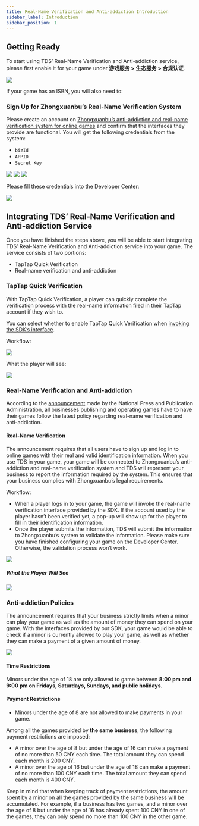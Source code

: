 ```yaml
---
title: Real-Name Verification and Anti-addiction Introduction
sidebar_label: Introduction
sidebar_position: 1
---
```


## Getting Ready

To start using TDS’ Real-Name Verification and Anti-addiction service, please first enable it for your game under **游戏服务 > 生态服务 > 合规认证**.

![](/img/anti-addiction/compliance-certification.png)

If your game has an ISBN, you will also need to:

### Sign Up for Zhongxuanbu’s Real-Name Verification System

Please create an account on [Zhongxuanbu’s anti-addiction and real-name verification system for online games](https://wlc.nppa.gov.cn/fcm_company/index.html#/login?redirect=%2F) and confirm that the interfaces they provide are functional. You will get the following credentials from the system:

- `bizId`
- `APPID` 
- `Secret Key`

![](/img/anti-addiction/biz-id.png)
![](/img/anti-addiction/testcase.png)
![](/img/anti-addiction/secretkey.png)

Please fill these credentials into the Developer Center:

![](/img/anti-addiction/anti-addiction-qualification.png)

## Integrating TDS’ Real-Name Verification and Anti-addiction Service

Once you have finished the steps above, you will be able to start integrating TDS’ Real-Name Verification and Anti-addiction service into your game. The service consists of two portions:

- TapTap Quick Verification
- Real-name verification and anti-addiction

### TapTap Quick Verification

With TapTap Quick Verification, a player can quickly complete the verification process with the real-name information filed in their TapTap account if they wish to.

You can select whether to enable TapTap Quick Verification when [invoking the SDK’s interface](/sdk/anti-addiction/guide/#防沉迷授权).

Workflow:

![](/img/anti-addiction/anti-addiction-flow.png)

What the player will see:

![](/img/anti-addiction/image2021-10-18_17-57-51.png)

### Real-Name Verification and Anti-addiction

According to the [announcement](http://www.nppa.gov.cn/nppa/contents/279/98792.shtml) made by the National Press and Publication Administration, all businesses publishing and operating games have to have their games follow the latest policy regarding real-name verification and anti-addiction.

#### Real-Name Verification

The announcement requires that all users have to sign up and log in to online games with their real and valid identification information. When you use TDS in your game, your game will be connected to Zhongxuanbu’s anti-addiction and real-name verification system and TDS will represent your business to report the information required by the system. This ensures that your business complies with Zhongxuanbu’s legal requirements.

Workflow:

- When a player logs in to your game, the game will invoke the real-name verification interface provided by the SDK. If the account used by the player hasn’t been verified yet, a pop-up will show up for the player to fill in their identification information.
- Once the player submits the information, TDS will submit the information to Zhongxuanbu’s system to validate the information. Please make sure you have finished configuring your game on the Developer Center. Otherwise, the validation process won’t work.

![](/img/anti-addiction/anti-addiction-flow-2.png)

##### What the Player Will See

![](/img/anti-addiction/image2021-10-19_17-4-12.png)

### Anti-addiction Policies

The announcement requires that your business strictly limits when a minor can play your game as well as the amount of money they can spend on your game.
With the interfaces provided by our SDK, your game would be able to check if a minor is currently allowed to play your game, as well as whether they can make a payment of a given amount of money.

![](/img/anti-addiction/not-allow-play.png)


#### Time Restrictions

Minors under the age of 18 are only allowed to game between **8:00 pm and 9:00 pm on Fridays, Saturdays, Sundays, and public holidays**.

#### Payment Restrictions

- Minors under the age of 8 are not allowed to make payments in your game.

Among all the games provided by **the same business**, the following payment restrictions are imposed:

- A minor over the age of 8 but under the age of 16 can make a payment of no more than 50 CNY each time. The total amount they can spend each month is 200 CNY.
- A minor over the age of 16 but under the age of 18 can make a payment of no more than 100 CNY each time. The total amount they can spend each month is 400 CNY.

Keep in mind that when keeping track of payment restrictions, the amount spent by a minor on all the games provided by the same business will be accumulated.
For example, if a business has two games, and a minor over the age of 8 but under the age of 16 has already spent 100 CNY in one of the games, they can only spend no more than 100 CNY in the other game.
